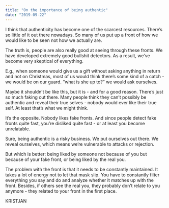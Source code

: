 ```yaml
---
title: "On the importance of being authentic"
date: "2019-09-22"
---
```


I think that authenticity has become one of the scarcest resources. There’s so little of it out there nowadays. So many of us put up a front of how we would like to be seen not how we actually are.

The truth is, people are also really good at seeing through these fronts. We have developed extremely good bullshit detectors. As a result, we’ve become very skeptical of everything.

E.g., when someone would give us a gift without asking anything in return and not on Christmas, most of us would think there’s some kind of a catch - we would be on our guard. “what is she up to?” we would ask ourselves.

Maybe it shouldn’t be like this, but it is - and for a good reason. There’s just so much faking out there. Many people think they can’t possibly be authentic and reveal their true selves - nobody would ever like their true self. At least that’s what we might think.

It’s the opposite. Nobody likes fake fronts. And since people detect fake fronts quite fast, you’re disliked quite fast - or at least you become unrelatable.

Sure, being authentic is a risky business. We put ourselves out there. We reveal ourselves, which means we’re vulnerable to attacks or rejection.

But which is better: being liked by someone not because of you but because of your fake front, or being liked by the real you.

The problem with the front is that it needs to be constantly maintained. It takes a lot of energy not to let that mask slip. You have to constantly filter everything you say and do and analyze whether it matches up with the front. Besides, if others see the real you, they probably don’t relate to you anymore - they related to your front in the first place.

KRISTJAN
